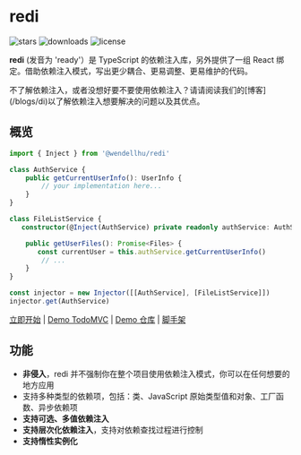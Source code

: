
# redi

<p className="flex h-6">
  <img
    alt="stars"
    src="https://badgen.net/github/stars/wzhudev/redi"
    style={{ display: 'inline-block', marginRight: '0.5rem' }}
  />
  <img
    alt="downloads"
    src="https://badgen.net/npm/dt/@wendellhu/redi"
    style={{ display: 'inline-block', marginRight: '0.5rem' }}
  />
  <img
    alt="license"
    src="https://badgen.net/github/license/wzhudev/redi"
    style={{ display: 'inline-block' }}
  />
</p>

**redi** (发音为 'ready'）是 TypeScript 的依赖注入库，另外提供了一组 React 绑定。借助依赖注入模式，写出更少耦合、更易调整、更易维护的代码。

<Callout>
  不了解依赖注入，或者没想好要不要使用依赖注入？请请阅读我们的[博客](/blogs/di)以了解依赖注入想要解决的问题以及其优点。
</Callout>

## 概览

```typescript 
import { Inject } from '@wendellhu/redi'

class AuthService {
    public getCurrentUserInfo(): UserInfo {
        // your implementation here...
    }
}

class FileListService {
   constructor(@Inject(AuthService) private readonly authService: AuthService) {}

    public getUserFiles(): Promise<Files> {
       const currentUser = this.authService.getCurrentUserInfo()
        // ...
    }
}

const injector = new Injector([[AuthService], [FileListService]])
injector.get(AuthService)
```

[立即开始](/docs/introduction) | [Demo TodoMVC](https://wzhudev.github.io/redi-todomvc/) | [Demo 仓库](https://github.com/wzhudev/redi-todomvc) | [脚手架](https://github.com/wzhudev/redi-starter)

## 功能

- **非侵入**，redi 并不强制你在整个项目使用依赖注入模式，你可以在任何想要的地方应用
- 支持多种类型的依赖项，包括：类、JavaScript 原始类型值和对象、工厂函数、异步依赖项
- **支持可选、多值依赖注入**
- **支持层次化依赖注入**，支持对依赖查找过程进行控制
- **支持惰性实例化**
